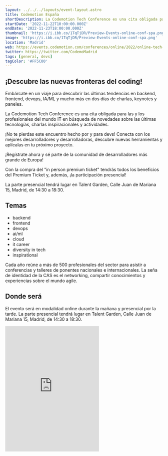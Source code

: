 ```yaml
---
layout: ../../../layouts/event-layout.astro
title: Codemotion España
shortDescription: La Codemotion Tech Conference es una cita obligada para las y los profesionales del mundo IT. Embárcate en un viaje para descubrir las últimas tendencias en dos días de charlas, keynotes y paneles. 
startDate: '2022-11-22T10:00:00.000Z'
endDate: '2022-11-23T18:00:00.000Z'
thumbnail: 'https://i.ibb.co/1TqTjDR/Preview-Events-online-conf-spa.png'
image: 'https://i.ibb.co/1TqTjDR/Preview-Events-online-conf-spa.png'
location: 'Madrid'
web: https://events.codemotion.com/conferences/online/2022/online-tech-conference-2022-spanish-edition-autumn#home
twitter: https://twitter.com/CodemoMadrid
tags: [general, devs]
tagColor: '#FF5C00'
---
```

## ¡Descubre las nuevas fronteras del coding! 

Embárcate en un viaje para descubrir las últimas tendencias en backend, frontend, devops, IA/ML y mucho más en dos días de charlas, keynotes y paneles.

La Codemotion Tech Conference es una cita obligada para las y los profesionales del mundo IT en búsqueda de novedades sobre las últimas tecnologías, charlas inspiracionales y actividades.

¡No te pierdas este encuentro hecho por y para devs! Conecta con los mejores desarrolladores y desarrolladoras, descubre nuevas herramientas y aplícalas en tu próximo proyecto.

¡Regístrate ahora y sé parte de la comunidad de desarrolladores más grande de Europa!

Con la compra del "in person premium ticket" tendrás todos los beneficios del Premium Ticket y, además, ¡la participación presencial!

La parte presencial tendrá lugar en Talent Garden, Calle Juan de Mariana 15, Madrid, de 14:30 a 18:30.

## Temas

- backend
- frontend
- devops
- ai/ml
- cloud
- it career
- diversity in tech
- inspirational

Cada año reúne a más de 500 profesionales del sector para asistir a conferencias y talleres de ponentes nacionales e internacionales. La seña de identidad de la CAS es el networking, compartir conocimientos y experiencias sobre el mundo agile.

## Donde será

El evento será en modalidad online durante la mañana y presencial por la tarde. La parte presencial tendrá lugar en Talent Garden, Calle Juan de Mariana 15, Madrid, de 14:30 a 18:30.

<iframe className="w-full" height="400px" style="border:none;overflow:hidden" marginheight="0" marginwidth="0" aria-label="Talent Garden, Calle Juan de Mariana 15, Madrid" class="sek-lazy-loaded" src="https://www.google.com/maps/embed?pb=!1m18!1m12!1m3!1d3038.475041875643!2d-3.688532784163107!3d40.39832597936726!2m3!1f0!2f0!3f0!3m2!1i1024!2i768!4f13.1!3m3!1m2!1s0xd422706bff431ad%3A0xe1297343074f52c0!2sTalent%20Garden%20Madrid!5e0!3m2!1ses!2ses!4v1668057591308!5m2!1ses!2ses"></iframe>

